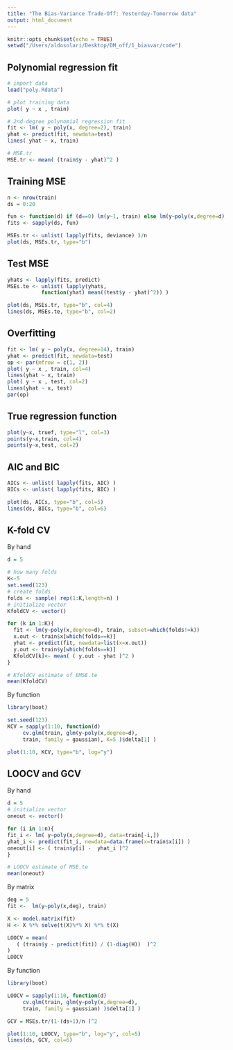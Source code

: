 ```yaml
---
title: "The Bias-Variance Trade-Off: Yesterday-Tomorrow data"
output: html_document
---
```


```r
knitr::opts_chunk$set(echo = TRUE)
setwd("/Users/aldosolari/Desktop/DM_off/1_biasvar/code")
```

## Polynomial regression fit

```r
# import data
load("poly.Rdata")

# plot training data
plot( y ~ x , train)

# 2nd-degree polynomial regression fit
fit <- lm( y ~ poly(x, degree=2), train)
yhat <- predict(fit, newdata=test)
lines( yhat ~ x, train)

# MSE.tr
MSE.tr <- mean( (train$y - yhat)^2 )
```

## Training MSE

```r
n <- nrow(train)
ds = 0:20

fun <- function(d) if (d==0) lm(y~1, train) else lm(y~poly(x,degree=d), train)
fits <- sapply(ds, fun)

MSEs.tr <- unlist( lapply(fits, deviance) )/n
plot(ds, MSEs.tr, type="b")
```

## Test MSE

```r
yhats <- lapply(fits, predict)
MSEs.te <- unlist( lapply(yhats, 
           function(yhat) mean((test$y - yhat)^2)) )

plot(ds, MSEs.tr, type="b", col=4)
lines(ds, MSEs.te, type="b", col=2)
```

## Overfitting

```r
fit <- lm( y ~ poly(x, degree=14), train)
yhat <- predict(fit, newdata=test)
op <- par(mfrow = c(1, 2))
plot( y ~ x , train, col=4)
lines(yhat ~ x, train)
plot( y ~ x , test, col=2)
lines(yhat ~ x, test)
par(op)
```

## True regression function

```r
plot(y~x, truef, type="l", col=3)
points(y~x,train, col=4)
points(y~x,test, col=2)
```

## AIC and BIC

```r
AICs <- unlist( lapply(fits, AIC) )
BICs <- unlist( lapply(fits, BIC) )

plot(ds, AICs, type="b", col=5)
lines(ds, BICs, type="b", col=6)
```



## K-fold CV

By hand

```r
d = 5

# how many folds
K<-5
set.seed(123)
# create folds
folds <- sample( rep(1:K,length=n) )
# initialize vector
KfoldCV <- vector()

for (k in 1:K){
  fit <- lm(y~poly(x,degree=d), train, subset=which(folds!=k))
  x.out <- train$x[which(folds==k)]
  yhat <- predict(fit, newdata=list(x=x.out))
  y.out <- train$y[which(folds==k)]
  KfoldCV[k]<- mean( ( y.out - yhat )^2 )
}

# KfoldCV estimate of EMSE.te
mean(KfoldCV)
```

By function

```r
library(boot)

set.seed(123)
KCV = sapply(1:10, function(d) 
     cv.glm(train, glm(y~poly(x,degree=d), 
     train, family = gaussian), K=5 )$delta[1] )

plot(1:10, KCV, type="b", log="y")
```

## LOOCV and GCV

By hand

```r
d = 5
# initialize vector
oneout <- vector()

for (i in 1:n){
fit_i <- lm( y~poly(x,degree=d), data=train[-i,])
yhat_i <- predict(fit_i, newdata=data.frame(x=train$x[i]) )
oneout[i] <- ( train$y[i] -  yhat_i )^2
}

# LOOCV estimate of MSE.te
mean(oneout)
```

By matrix

```r
deg = 5
fit <-  lm(y~poly(x,deg), train)

X <- model.matrix(fit)
H <- X %*% solve(t(X)%*% X) %*% t(X)

LOOCV = mean(
   ( (train$y - predict(fit)) / (1-diag(H))  )^2 
) 
LOOCV
```


By function

```r
library(boot)

LOOCV = sapply(1:10, function(d) 
     cv.glm(train, glm(y~poly(x,degree=d), 
     train, family = gaussian) )$delta[1] )

GCV = MSEs.tr/(1-(ds+1)/n )^2

plot(1:10, LOOCV, type="b", log="y", col=5)
lines(ds, GCV, col=6)
```